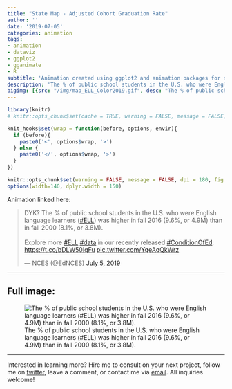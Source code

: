 ```yaml
---
title: "State Map - Adjusted Cohort Graduation Rate"
author: ''
date: '2019-07-05'
categories: animation
tags:
- animation
- dataviz
- ggplot2
- gganimate
- R
subtitle: 'Animation created using ggplot2 and animation packages for social media distribution'
description: 'The % of public school students in the U.S. who were English language learners (#ELL) was higher in fall 2016 (9.6%, or 4.9M) than in fall 2000 (8.1%, or 3.8M).'
bigimg: [{src: "/img/map_ELL_Color2019.gif", desc: "The % of public school students in the U.S. who were English language learners (#ELL) was higher in fall 2016 (9.6%, or 4.9M) than in fall 2000 (8.1%, or 3.8M)."}]
---
```


```r
library(knitr)
# knitr::opts_chunk$set(cache = TRUE, warning = FALSE, message = FALSE, dpi = 180, out.extra='class = "img-responsive"')

```

```r
knit_hooks$set(wrap = function(before, options, envir){
  if (before){
    paste0('<', options$wrap, '>')
  } else {
    paste0('</', options$wrap, '>')
  }
})

knitr::opts_chunk$set(warning = FALSE, message = FALSE, dpi = 180, fig.height = 5, fig.width = 7, fig.align = "center")
options(width=140, dplyr.width = 150)
```

 
Animation linked here:

<blockquote class="twitter-tweet"><p lang="en" dir="ltr">DYK? The % of public school students in the U.S. who were English language learners (<a href="https://twitter.com/hashtag/ELL?src=hash&amp;ref_src=twsrc%5Etfw">#ELL</a>) was higher in fall 2016 (9.6%, or 4.9M) than in fall 2000 (8.1%, or 3.8M).<br><br> Explore more <a href="https://twitter.com/hashtag/ELL?src=hash&amp;ref_src=twsrc%5Etfw">#ELL</a> <a href="https://twitter.com/hashtag/data?src=hash&amp;ref_src=twsrc%5Etfw">#data</a> in our recently released <a href="https://twitter.com/hashtag/ConditionOfEd?src=hash&amp;ref_src=twsrc%5Etfw">#ConditionOfEd</a>: <a href="https://t.co/bDLW50IqFu">https://t.co/bDLW50IqFu</a> <a href="https://t.co/YqeAqQkWrz">pic.twitter.com/YqeAqQkWrz</a></p>&mdash; NCES (@EdNCES) <a href="https://twitter.com/EdNCES/status/1147204611557732354?ref_src=twsrc%5Etfw">July 5, 2019</a></blockquote> <script async src="https://platform.twitter.com/widgets.js" charset="utf-8"></script> 

***
  
## Full image:
  
![The % of public school students in the U.S. who were English language learners (#ELL) was higher in fall 2016 (9.6%, or 4.9M) than in fall 2000 (8.1%, or 3.8M).](/img/map_ELL_Color2019.gif)

 ***
 
Interested in learning more? Hire me to consult on your next project, follow me on [twitter](https://twitter.com/mikeleeco), leave a comment, or contact me via [email](mailto:mdlee12@gmail.com). All inquiries welcome!
  
